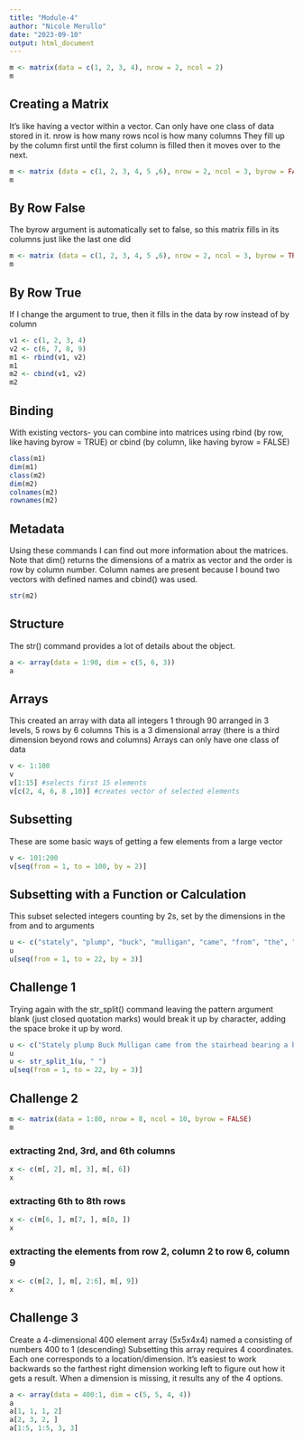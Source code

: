 ```yaml
---
title: "Module-4"
author: "Nicole Merullo"
date: "2023-09-10"
output: html_document
---
```


```r
m <- matrix(data = c(1, 2, 3, 4), nrow = 2, ncol = 2)
m
```

## Creating a Matrix
It's like having a vector within a vector. Can only have one class of data stored in it.
nrow is how many rows
ncol is how many columns
They fill up by the column first until the first column is filled then it moves over to the next.

```r
m <- matrix (data = c(1, 2, 3, 4, 5 ,6), nrow = 2, ncol = 3, byrow = FALSE)
m
```

## By Row False
The byrow argument is automatically set to false, so this matrix fills in its columns just like the last one did

```r
m <- matrix (data = c(1, 2, 3, 4, 5 ,6), nrow = 2, ncol = 3, byrow = TRUE)
m
```

## By Row True
If I change the argument to true, then it fills in the data by row instead of by column

```r
v1 <- c(1, 2, 3, 4)
v2 <- c(6, 7, 8, 9)
m1 <- rbind(v1, v2)
m1
m2 <- cbind(v1, v2)
m2
```

## Binding
With existing vectors- you can combine into matrices using rbind (by row, like having byrow = TRUE) or cbind (by column, like having byrow = FALSE)

```r
class(m1)
dim(m1)
class(m2)
dim(m2)
colnames(m2)
rownames(m2)
```

## Metadata
Using these commands I can find out more information about the matrices. 
Note that dim() returns the dimensions of a matrix as vector and the order is row by column number.
Column names are present because I bound two vectors with defined names and cbind() was used.

```r
str(m2)
```

## Structure
The str() command provides a lot of details about the object.

```r
a <- array(data = 1:90, dim = c(5, 6, 3))
a
```

## Arrays
This created an array with data all integers 1 through 90 arranged in 3 levels, 5 rows by 6 columns
This is a 3 dimensional array (there is a third dimension beyond rows and columns)
Arrays can only have one class of data

```r
v <- 1:100
v
v[1:15] #selects first 15 elements
v[c(2, 4, 6, 8 ,10)] #creates vector of selected elements
```

## Subsetting
These are some basic ways of getting a few elements from a large vector

```r
v <- 101:200
v[seq(from = 1, to = 100, by = 2)]
```

## Subsetting with a Function or Calculation
This subset selected integers counting by 2s, set by the dimensions in the from and to arguments

```r
u <- c("stately", "plump", "buck", "mulligan", "came", "from", "the", "stairhead", "bearing", "a", "bowl", "of", "lather", "on", "which", "a", "mirror", "and", "a", "razor", "lay", "crossed")
u
u[seq(from = 1, to = 22, by = 3)]
```

## Challenge 1
Trying again with the str_split() command
leaving the pattern argument blank (just closed quotation marks) would break it up by character, adding the space broke it up by word. 
```r
u <- c("Stately plump Buck Mulligan came from the stairhead bearing a bowl of lather on which a mirror and a razor lay crossed")
u
u <- str_split_1(u, " ")
u[seq(from = 1, to = 22, by = 3)]
```

## Challenge 2

```r
m <- matrix(data = 1:80, nrow = 8, ncol = 10, byrow = FALSE)
m
```

### extracting 2nd, 3rd, and 6th columns 

```r
x <- c(m[, 2], m[, 3], m[, 6])
x
```

### extracting 6th to 8th rows

```r
x <- c(m[6, ], m[7, ], m[8, ])
x
```

### extracting the elements from row 2, column 2 to row 6, column 9

```r
x <- c(m[2, ], m[, 2:6], m[, 9])
x
```

## Challenge 3
Create a 4-dimensional 400 element array (5x5x4x4) named a consisting of numbers 400 to 1 (descending)
Subsetting this array requires 4 coordinates. Each one corresponds to a location/dimension. It's easiest to work backwards so the farthest right dimension working left to figure out how it gets a result. When a dimension is missing, it results any of the 4 options. 

```r
a <- array(data = 400:1, dim = c(5, 5, 4, 4))
a
a[1, 1, 1, 2]
a[2, 3, 2, ]
a[1:5, 1:5, 3, 3]
```